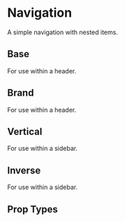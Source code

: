 
<Meta title='Components/Navigation' component={Navigation} />

# Navigation

A simple navigation with nested items.

## Base
For use within a header.

<Preview>
  <Story name='Base'>
    <MemoryRouter>
      <Navigation links={[
        {
          href: '/',
          text: 'Home'
        },
        {
          href: '/about',
          text: 'About'
        },
        {
          text: 'Mammals',
          children: [
            {
              href: '/mammals/cats',
              text: 'Cats'
            },
            {
              text: 'Dogs',
              children: [
                {
                  href: '/mammals/dogs/labrador',
                  text: 'Labrador'
                },
                {
                  href: '/mammals/dogs/terrier',
                  text: 'Terrier'
                }
              ]
            },
            {
              text: 'Horses',
              children: [
                {
                  href: '/mammals/horses/thoroughbred',
                  text: 'Thoroughbred'
                },
                {
                  href: '/mammals/horses/arabian',
                  text: 'Arabian'
                },
              ]
            },
          ]
        },
        {
          text: 'Reptiles',
          children: [
            {
              href: '/reptiles/iguana',
              text: 'Iguana'
            },
            {
              href: '/reptiles/gecko',
              text: 'Gecko'
            }
          ]
        },
      ]} />
    </MemoryRouter>
  </Story>
</Preview>

## Brand
For use within a header.

<Preview>
  <Story name='Brand'>
    <MemoryRouter>
      <Navigation
        brand={{
          href: '/',
          img: {
            src: '/assets/logo.png',
            alt: 'My Company Logo'
          }
        }}
       links={[
        {
          href: '/',
          text: 'Home'
        },
        {
          href: '/about',
          text: 'About'
        },
        {
          text: 'Mammals',
          children: [
            {
              href: '/mammals/cats',
              text: 'Cats'
            },
            {
              text: 'Dogs',
              children: [
                {
                  href: '/mammals/dogs/labrador',
                  text: 'Labrador'
                },
                {
                  href: '/mammals/dogs/terrier',
                  text: 'Terrier'
                }
              ]
            },
            {
              text: 'Horses',
              children: [
                {
                  href: '/mammals/horses/thoroughbred',
                  text: 'Thoroughbred'
                },
                {
                  href: '/mammals/horses/arabian',
                  text: 'Arabian'
                },
              ]
            },
          ]
        },
        {
          text: 'Reptiles',
          children: [
            {
              href: '/reptiles/iguana',
              text: 'Iguana'
            },
            {
              href: '/reptiles/gecko',
              text: 'Gecko'
            }
          ]
        },
      ]} />
    </MemoryRouter>
  </Story>
</Preview>

## Vertical
For use within a sidebar.

<Preview>
  <Story name='Vertical'>
    <MemoryRouter>
      <Navigation type={'Vertical'} links={[
        {
          href: '/',
          text: 'Home'
        },
        {
          href: '/about',
          text: 'About',
          target: '_blank',
        },
        {
          text: 'Mammals',
          children: [
            {
              href: '/mammals/cats',
              text: 'Cats'
            },
            {
              text: 'Dogs',
              children: [
                {
                  href: '/mammals/dogs/labrador',
                  text: 'Labrador'
                },
                {
                  href: '/mammals/dogs/terrier',
                  text: 'Terrier'
                },
              ]
            },
            {
              text: 'Horses',
              children: [
                {
                  href: '/mammals/horses/thoroughbred',
                  text: 'Thoroughbred'
                },
                {
                  href: '/mammals/horses/arabian',
                  text: 'Arabian'
                },
              ]
            },
          ]
        },
        {
          text: 'Reptiles',
          children: [
            {
              href: '/reptiles/iguana',
              text: 'Iguana'
            },
            {
              href: '/reptiles/gecko',
              text: 'Gecko'
            }
          ]
        },
      ]} />
    </MemoryRouter>
  </Story>
</Preview>

## Inverse
For use within a sidebar.

<Preview>
  <Story name='Inverse'>
    <MemoryRouter>
      <Navigation type={'Vertical'} inverse links={[
        {
          href: '/',
          text: 'Home'
        },
        {
          href: '/about',
          text: 'About'
        },
        {
          text: 'Mammals',
          children: [
            {
              href: '/mammals/cats',
              text: 'Cats'
            },
            {
              text: 'Dogs',
              children: [
                {
                  href: '/mammals/dogs/labrador',
                  text: 'Labrador'
                },
                {
                  href: '/mammals/dogs/terrier',
                  text: 'Terrier'
                },
              ]
            },
            {
              text: 'Horses',
              children: [
                {
                  href: '/mammals/horses/thoroughbred',
                  text: 'Thoroughbred'
                },
                {
                  href: '/mammals/horses/arabian',
                  text: 'Arabian'
                },
              ]
            },
          ]
        },
        {
          text: 'Reptiles',
          children: [
            {
              href: '/reptiles/iguana',
              text: 'Iguana'
            },
            {
              href: '/reptiles/gecko',
              text: 'Gecko'
            }
          ]
        },
      ]} />
    </MemoryRouter>
  </Story>
</Preview>

## Prop Types

<Props of={Navigation} />